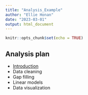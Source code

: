 ```yaml
---
title: "Analysis_Example"
author: "Ellie Honan"
date: "2023-03-01"
output: html_document
---
```


```r
knitr::opts_chunk$set(echo = TRUE)
```

## Analysis plan
- [Introduction](intro-to-rmarkdown.html)
- Data cleaning
- Gap filling 
- Linear models
- Data visualization
